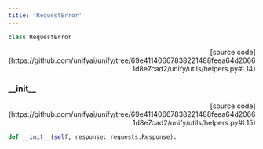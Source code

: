 ```yaml
---
title: 'RequestError'
---
```


```python
class RequestError
```

<p align="right">[source code](https://github.com/unifyai/unify/tree/69e41140667838221488feea64d20661d8e7cad2/unify/utils/helpers.py#L14)</p>



### \_\_init\_\_

<p align="right">[source code](https://github.com/unifyai/unify/tree/69e41140667838221488feea64d20661d8e7cad2/unify/utils/helpers.py#L15)</p>

```python
def __init__(self, response: requests.Response):
```

